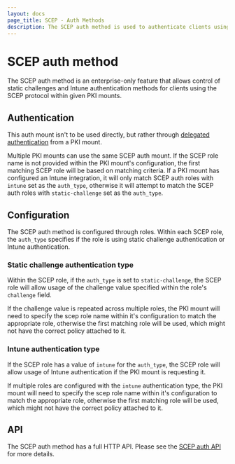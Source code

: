 ```yaml
---
layout: docs
page_title: SCEP - Auth Methods
description: The SCEP auth method is used to authenticate clients using the PKI SCEP integration, it isn't useful by itself.
---
```


# SCEP auth method

The SCEP auth method is an enterprise-only feature that allows control of static challenges and Intune authentication
methods for clients using the SCEP protocol within given PKI mounts.

## Authentication

This auth mount isn't to be used directly, but rather through
[delegated authentication](/vault/api-docs/system/mounts#delegated_auth_accessors) from a PKI mount.

Multiple PKI mounts can use the same SCEP auth mount. If the SCEP role name is not provided within the PKI mount's
configuration, the first matching SCEP role will be based on matching criteria. If a PKI mount has configured an Intune
integration, it will only match SCEP auth roles with `intune` set as the `auth_type`, otherwise it will attempt to match
the SCEP auth roles with `static-challenge` set as the `auth_type`.

## Configuration

The SCEP auth method is configured through roles. Within each SCEP role, the `auth_type` specifies if the role
is using static challenge authentication or Intune authentication.

### Static challenge authentication type

Within the SCEP role, if the `auth_type` is set to `static-challenge`, the SCEP role will allow usage of the challenge value
specified within the role's `challenge` field.

If the challenge value is repeated across multiple roles, the PKI mount will need to specify the scep role name
within it's configuration to match the appropriate role, otherwise the first matching role will be used,
which might not have the correct policy attached to it.

### Intune authentication type

If the SCEP role has a value of `intune` for the `auth_type`, the SCEP role will allow usage of Intune authentication
if the PKI mount is requesting it.

If multiple roles are configured with the `intune` authentication type, the PKI mount
will need to specify the scep role name within it's configuration to match the appropriate role, otherwise the first
matching role will be used, which might not have the correct policy attached to it.

## API

The SCEP auth method has a full HTTP API. Please see the [SCEP auth API](/vault/api-docs/auth/scep) for more details.
